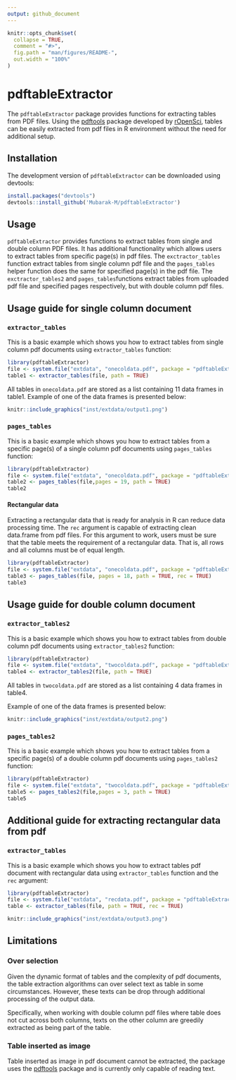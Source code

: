 ```yaml
---
output: github_document
---
```


```r
knitr::opts_chunk$set(
  collapse = TRUE,
  comment = "#>",
  fig.path = "man/figures/README-",
  out.width = "100%"
)
```

# pdftableExtractor

<!-- badges: start -->
<!-- badges: end -->

The `pdftableExtractor` package provides functions for extracting tables from PDF
 files. Using the [pdftools](https://github.com/ropensci/pdftools)  package developed by [rOpenSci](https://ropensci.org/), tables can be easily extracted from pdf files in R 
 environment without the need for additional setup. 
 
 
## Installation
The development version of `pdftableExtractor` can be downloaded using devtools:

```r
install.packages("devtools")
devtools::install_github('Mubarak-M/pdftableExtractor')
```

## Usage
`pdftableExtractor` provides functions to extract tables from single and
double column PDF files. It has additional functionality which allows users to
extract tables from specific page(s) in pdf files. The `exctractor_tables` function
extract tables from single column pdf file and the `pages_tables` helper function
does the same for specified page(s) in the pdf file. The `exctractor_tables2` and 
`pages_tables`functions extract tables from uploaded pdf file and specified pages
respectively, but with double column pdf files.

## Usage guide for single column document
### `extractor_tables`
This is a basic example which shows you how to extract tables from single
column pdf documents using `extractor_tables` function:

```r
library(pdftableExtractor)
file <- system.file("extdata", "onecoldata.pdf", package = "pdftableExtractor")
table1 <- extractor_tables(file, path = TRUE)
```

All tables in `onecoldata.pdf` are stored as a list containing 11 data frames 
in table1.
Example of one of the data frames is presented below:


```r
knitr::include_graphics("inst/extdata/output1.png")
```

### `pages_tables`
This is a basic example which shows you how to extract tables from a specific 
page(s) of a single column pdf documents using `pages_tables` function:

```r
library(pdftableExtractor)
file <- system.file("extdata", "onecoldata.pdf", package = "pdftableExtractor")
table2 <- pages_tables(file,pages = 19, path = TRUE)
table2
```

#### Rectangular data
Extracting a rectangular data that is ready for analysis in R can 
reduce data processing time. The `rec` argument is capable of extracting clean
data.frame from pdf files. For this argument to work, users must be sure that the
table meets the requirement of a rectangular data. That is, all rows 
and all columns must be of equal length.

```r
library(pdftableExtractor)
file <- system.file("extdata", "onecoldata.pdf", package = "pdftableExtractor")
table3 <- pages_tables(file, pages = 18, path = TRUE, rec = TRUE)
table3
```

## Usage guide for double column document
### `extractor_tables2`
This is a basic example which shows you how to extract tables from double column
pdf documents using `extractor_tables2` function:

```r
library(pdftableExtractor)
file <- system.file("extdata", "twocoldata.pdf", package = "pdftableExtractor")
table4 <- extractor_tables2(file, path = TRUE)
```

All tables in `twocoldata.pdf` are stored as a list containing 4 data frames 
in table4.

Example of one of the data frames is presented below:


```r
knitr::include_graphics("inst/extdata/output2.png")
```

### `pages_tables2`
This is a basic example which shows you how to extract tables from a specific 
page(s) of a double column pdf documents using `pages_tables2` function:

```r
library(pdftableExtractor)
file <- system.file("extdata", "twocoldata.pdf", package = "pdftableExtractor")
table5 <- pages_tables2(file,pages = 3, path = TRUE)
table5
```
## Additional guide for extracting rectangular data from pdf
### `extractor_tables`
This is a basic example which shows you how to extract tables pdf document with
rectangular data using `extractor_tables` function and the `rec` argument:

```r
library(pdftableExtractor)
file <- system.file("extdata", "recdata.pdf", package = "pdftableExtractor")
table <- extractor_tables(file, path = TRUE, rec = TRUE)
```


```r
knitr::include_graphics("inst/extdata/output3.png")
```



## Limitations

### Over selection
Given the dynamic format of tables and the complexity of pdf documents, the table 
extraction algorithms can over select text as table in some circumstances.
However, these texts can be drop through additional processing of the output data.

Specifically, when working with double column pdf files where table does not cut 
across both columns, texts on the other column are greedily extracted as being part
of the table.

### Table inserted as image
Table inserted as image in pdf document cannot be extracted, the package uses the [pdftools](https://github.com/ropensci/pdftools) package and is currently only 
capable of reading text.


